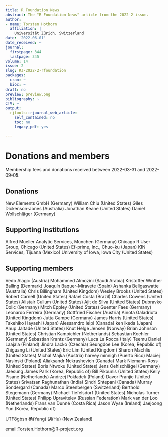 ```yaml
---
title: R Foundation News
abstract: The "R Foundation News" article from the 2022-2 issue.
author:
- name: Torsten Hothorn
  affiliation: |
    Universität Zürich, Switzerland
date: '2022-06-01'
date_received: ~
journal:
  firstpage: 344
  lastpage: 345
volume: 14
issue: 2
slug: RJ-2022-2-rfoundation
packages:
  cran: ~
  bioc: ~
draft: no
preview: preview.png
bibliography: ~
CTV: ~
output:
  rjtools::rjournal_web_article:
    self_contained: no
    toc: no
    legacy_pdf: yes

---
```







# Donations and members

Membership fees and donations received between 2022-03-31 and
2022-09-05.

## Donations

New Elements GmbH (Germany) William Chiu (United States) Giles
Dickenson-Jones (Australia) Jonathan Keane (United States) Daniel
Wollschläger (Germany)

## Supporting institutions

Alfred Mueller Analytic Services, München (Germany) Chicago R User
Group, Chicago (United States) Ef-prime, Inc., Chuo-ku (Japan) KIN
Services, Tijuana (Mexico) University of Iowa, Iowa City (United States)

## Supporting members

Vedo Alagic (Austria) Mohammed Almozini (Saudi Arabia) Kristoffer
Winther Balling (Denmark) Joaquín Baquer-Miravete (Spain) Ashanka
Beligaswatte (Australia) Chris Billingham (United Kingdom) Wesley Brooks
(United States) Robert Carnell (United States) Rafael Costa (Brazil)
Charles Cowens (United States) Alistair Cullum (United States) Ajit de
Silva (United States) Dubravko Dolic (Germany) Mitch Eppley (United
States) Guenter Faes (Germany) Leonardo Ferreira (Germany) Gottfried
Fischer (Austria) Ainota Galadriota (United Kingdom) Jutta Gampe
(Germany) James Harris (United States) Takehiko Hayashi (Japan)
Alessamdro Ielpi (Canada) ken ikeda (Japan) Anup Jaltade (United States)
Knut Helge Jensen (Norway) Brian Johnson (United States) Christian
Kampichler (Netherlands) Sebastian Koehler (Germany) Sebastian Krantz
(Germany) Luca La Rocca (Italy) Teemu Daniel Laajala (Finland) Jindra
Lacko (Czechia) Seungdoe Lee (Korea, Republic of) Zhiguang Li (United
States) Eric Lim (United Kingdom) Sharon Machlis (United States) Michal
Majka (Austria) harvey minnigh (Puerto Rico) Maciej Nasinski (Poland)
Aliaksandr Nekrashevich (Canada) Mark Niemann-Ross (United States) Boris
Ntwoku (United States) Jens Oehlschlägel (Germany) Jaesung James Park
(Korea, Republic of) Bill Pikounis (United States) Kelly Pisane
(Netherlands) Andrzej Pokładek (Poland) Davor Pranjic (United States)
Srivatsan Raghunathan (India) Sindri Shtepani (Canada) Murray Sondergard
(Canada) Marco Steenbergen (Switzerland) Berthold Stegemann (Germany)
Michael Tiefelsdorf (United States) Nicholas Turner (United States)
Philipp Upravitelev (Russian Federation) Mark van der Loo (Netherlands)
Frans van Dunné (Costa Rica) Jason Wyse (Ireland) Jaejoong Yun (Korea,
Republic of)

::: CJK*
UTF8gbsn 杨(Yang) 胡(Hu) (New Zealand)
:::

email:Torsten.Hothorn@R-project.org
